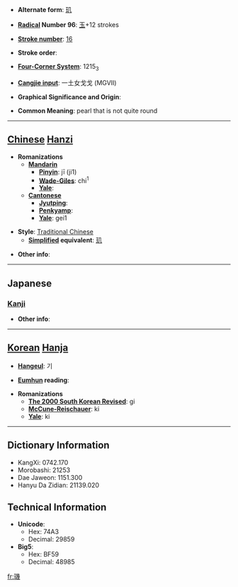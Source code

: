 * '''Alternate form''': [[玑]]

* '''[[Wiktionary:Chinese radical index| Radical]] Number 96''': [[Wiktionary:Chinese radical index 玉|玉]]+12 strokes

* '''[[Wiktionary:Chinese total strokes index|Stroke number]]''': [[Wiktionary:Chinese total strokes index 16|16]]

* '''Stroke order''': 

* '''[[Wiktionary:Chinese four corner index|Four-Corner System]]''': 1215<sub>3</sub>

* '''[[Wiktionary:Chinese Cangjie index|Cangjie input]]''': 一土女戈戈 (MGVII)

* '''Graphical Significance and Origin''': 

* '''Common Meaning''': pearl that is not quite round

----

== [[Chinese]] [[Hanzi]] ==

* '''Romanizations'''
** '''[[Mandarin]]'''
*** '''[[Pinyin]]''': jī (ji1)
*** '''[[Wade-Giles]]''': chi<sup>1</sup>
*** '''[[Yale]]''': 
** '''[[Cantonese]]'''
*** '''[[Jyutping]]''':
*** '''[[Penkyamp]]''': 
*** '''[[Yale]]''': gei1

* '''Style''': [[Traditional Chinese]] 
** '''[[Simplified Chinese|Simplified]] equivalent''': [[玑]]

* '''Other info''': 

----

==Japanese==
===[[Kanji]]===
{{kanji|on readings=[[き]] (ki), [[け]] (ke), [[げ]] (ge), [[ぎ]] (gi)|kun readings=[[たま]] (tama)}}

* '''Other info''':  

----

== [[Korean]] [[Hanja]] ==

* '''[[Hangeul]]''': 기

* '''[[Eumhun]] reading''': 

* '''Romanizations'''
** '''[[The 2000 South Korean Revised Romanization|The 2000 South Korean Revised]]''': gi
** '''[[McCune-Reischauer]]''': ki
** '''[[Yale]]''': ki

----

== Dictionary Information ==

* KangXi: 0742.170
* Morobashi: 21253
* Dae Jaweon: 1151.300
* Hanyu Da Zidian: 21139.020

== Technical Information ==

* '''Unicode''':
** Hex: 74A3
** Decimal: 29859
* '''Big5''':
** Hex: BF59
** Decimal: 48985

[[fr:璣]]
